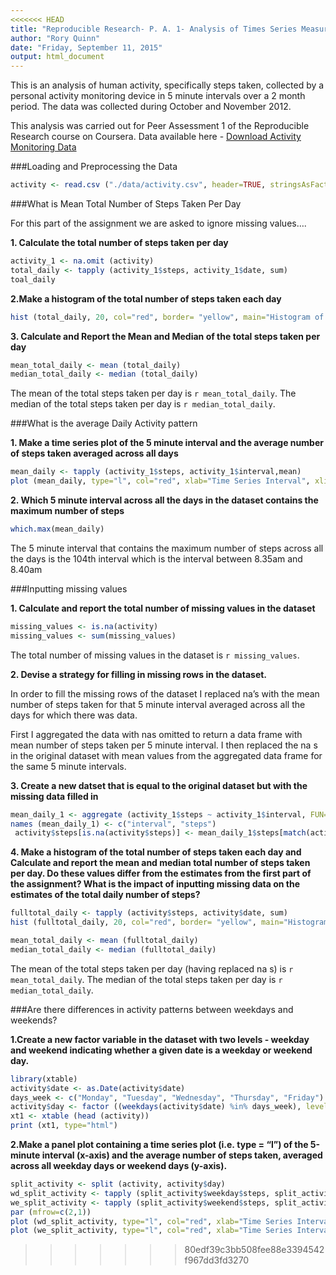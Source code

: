 ```yaml
---
<<<<<<< HEAD
title: "Reproducible Research- P. A. 1- Analysis of Times Series Measurements of Human Activity (Steps Taken)"
author: "Rory Quinn"
date: "Friday, September 11, 2015"
output: html_document
---
```


This is an analysis of human activity, specifically steps taken, collected by a personal activity monitoring device in 5 minute intervals over a 2 month period. The data was collected during October and November 2012. 

This analysis was carried out for Peer Assessment 1 of the Reproducible Research course on Coursera. Data available here - [Download Activity Monitoring Data](https://d396qusza40orc.cloudfront.net/repdata%2Fdata%2Factivity.zip) 

###Loading and Preprocessing the Data

```r
activity <- read.csv ("./data/activity.csv", header=TRUE, stringsAsFactors=FALSE)
```

###What is Mean Total Number of Steps Taken Per Day

For this part of the assignment we are asked to ignore missing values....  

**1. Calculate the total number of steps taken per day**

```r

activity_1 <- na.omit (activity)
total_daily <- tapply (activity_1$steps, activity_1$date, sum)
toal_daily
````

**2.Make a histogram of the total number of steps taken each day**

```r
hist (total_daily, 20, col="red", border= "yellow", main="Histogram of Total Daily Steps", xlab="Total Daily Steps", xlim=c(0,25000))
```

**3. Calculate and Report the Mean and Median of the total steps taken per day**

```r
mean_total_daily <- mean (total_daily)
median_total_daily <- median (total_daily)
```

The mean of the total steps taken per day is `r mean_total_daily`. The median of the total steps taken per day is `r median_total_daily`.

###What is the average Daily Activity pattern

**1. Make a time series plot of the 5 minute interval and the average number of steps taken averaged across all days**

```r
mean_daily <- tapply (activity_1$steps, activity_1$interval,mean)
plot (mean_daily, type="l", col="red", xlab="Time Series Interval", xlim=c(0,300), ylab="Mean Steps across all days")
```

**2. Which 5 minute interval across all the days in the dataset contains the maximum number of steps**

```r
which.max(mean_daily)
```

The 5 minute interval that contains the maximum number of steps across all the days is the  104th interval which is the interval between 8.35am and 8.40am

###Inputting missing values

**1. Calculate and report the total number of missing values in the dataset**

```r
missing_values <- is.na(activity)
missing_values <- sum(missing_values)
```

The total number of missing values in the dataset is `r missing_values`.

**2. Devise a strategy for filling in missing rows in the dataset.** 

In order to fill the missing rows of the dataset I replaced na's with the mean number of steps taken for that 5 minute interval averaged across all the days for which there was data. 

First I aggregated the data with nas omitted to return a data frame with mean number of steps taken per 5 minute interval. I then replaced the na s in the original dataset with mean values from the aggregated data frame for the same 5 minute intervals. 

**3. Create a new datset that is equal to the original dataset but with the missing data filled in** 

``` r
mean_daily_1 <- aggregate (activity_1$steps ~ activity_1$interval, FUN=mean)
names (mean_daily_1) <- c("interval", "steps")
 activity$steps[is.na(activity$steps)] <- mean_daily_1$steps[match(activity$interval[is.na(activity$steps)],mean_daily_1$interval)]
```

**4. Make a histogram of the total number of steps taken each day and Calculate and report the mean and median total number of steps taken per day. Do these values differ from the estimates from the first part of the assignment? What is the impact of inputting missing data on the estimates of the total daily number of steps?**

```r
fulltotal_daily <- tapply (activity$steps, activity$date, sum)
hist (fulltotal_daily, 20, col="red", border= "yellow", main="Histogram of Total Daily Steps", xlab="Total Daily Steps", xlim=c(0,25000))
```

``` r
mean_total_daily <- mean (fulltotal_daily)
median_total_daily <- median (fulltotal_daily)
```

The mean of the total steps taken per day (having replaced na s) is `r mean_total_daily`. The median of the total steps taken per day is `r median_total_daily`. 

###Are there differences in activity patterns between weekdays and weekends?

**1.Create a new factor variable in the dataset with two levels - weekday and weekend indicating whether a given date is a weekday or weekend day.**

``` r
library(xtable)
activity$date <- as.Date(activity$date)
days_week <- c("Monday", "Tuesday", "Wednesday", "Thursday", "Friday")
activity$day <- factor ((weekdays(activity$date) %in% days_week), levels=c(FALSE, TRUE), labels=c("weekend", "weekday"))
xt1 <- xtable (head (activity))
print (xt1, type="html")
```

**2.Make a panel plot containing a time series plot (i.e. type = "l") of the 5-minute interval (x-axis) and the average number of steps taken, averaged across all weekday days or weekend days (y-axis).**

```r
split_activity <- split (activity, activity$day)
wd_split_activity <- tapply (split_activity$weekday$steps, split_activity$weekday$interval, mean)
we_split_activity <- tapply (split_activity$weekend$steps, split_activity$weekend$interval, mean)
par (mfrow=c(2,1))
plot (wd_split_activity, type="l", col="red", xlab="Time Series Interval", ylab= "Mean Steps", main="Weekday", ylim=c(0,250))
plot (we_split_activity, type="l", col="red", xlab="Time Series Interval",  ylab= "Mean Steps", main="Weekend", ylim=c(0,250))
```





>>>>>>> 80edf39c3bb508fee88e3394542f967dd3fd3270
